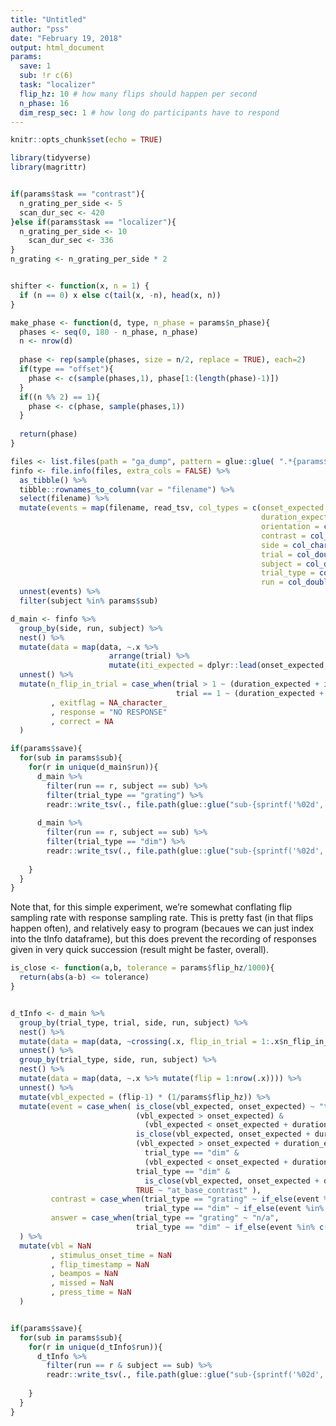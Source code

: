 ```yaml
---
title: "Untitled"
author: "pss"
date: "February 19, 2018"
output: html_document
params:
  save: 1
  sub: !r c(6)
  task: "localizer"
  flip_hz: 10 # how many flips should happen per second
  n_phase: 16
  dim_resp_sec: 1 # how long do participants have to respond
---
```


```r
knitr::opts_chunk$set(echo = TRUE)

library(tidyverse)
library(magrittr)


if(params$task == "contrast"){
  n_grating_per_side <- 5
  scan_dur_sec <- 420
}else if(params$task == "localizer"){
  n_grating_per_side <- 10
    scan_dur_sec <- 336
}
n_grating <- n_grating_per_side * 2


shifter <- function(x, n = 1) {
  if (n == 0) x else c(tail(x, -n), head(x, n))
}

make_phase <- function(d, type, n_phase = params$n_phase){
  phases <- seq(0, 180 - n_phase, n_phase)
  n <- nrow(d)
  
  phase <- rep(sample(phases, size = n/2, replace = TRUE), each=2)
  if(type == "offset"){
    phase <- c(sample(phases,1), phase[1:(length(phase)-1)])
  }
  if((n %% 2) == 1){
    phase <- c(phase, sample(phases,1))
  }
  
  return(phase)
}


```


```r

files <- list.files(path = "ga_dump", pattern = glue::glue( ".*{params$task}_run-.*ga_events.tsv"), recursive = TRUE, full.names = TRUE )
finfo <- file.info(files, extra_cols = FALSE) %>%
  as_tibble() %>%
  tibble::rownames_to_column(var = "filename") %>%
  select(filename) %>%
  mutate(events = map(filename, read_tsv, col_types = c(onset_expected = col_double(), 
                                                        duration_expected = col_double(),
                                                        orientation = col_character(),
                                                        contrast = col_character(),
                                                        side = col_character(),
                                                        trial = col_double(),
                                                        subject = col_double(),
                                                        trial_type = col_character(),
                                                        run = col_double()))) %>%
  unnest(events) %>%
  filter(subject %in% params$sub)

```


```r

d_main <- finfo %>%
  group_by(side, run, subject) %>%
  nest() %>%
  mutate(data = map(data, ~.x %>% 
                      arrange(trial) %>% 
                      mutate(iti_expected = dplyr::lead(onset_expected, default = scan_dur_sec) - duration_expected - onset_expected))) %>%
  unnest() %>%
  mutate(n_flip_in_trial = case_when(trial > 1 ~ (duration_expected + iti_expected) * params$flip_hz, 
                                     trial == 1 ~ (duration_expected + iti_expected) * params$flip_hz + (onset_expected * params$flip_hz) )
         , exitflag = NA_character_ 
         , response = "NO RESPONSE"
         , correct = NA
  )

if(params$save){
  for(sub in params$sub){
    for(r in unique(d_main$run)){
      d_main %>%
        filter(run == r, subject == sub) %>%
        filter(trial_type == "grating") %>%
        readr::write_tsv(., file.path(glue::glue("sub-{sprintf('%02d', sub)}"), glue::glue("sub-{sprintf('%02d', sub)}_task-{params$task}_run-{sprintf('%02d', r)}_grating.tsv")))
      
      d_main %>%
        filter(run == r, subject == sub) %>%
        filter(trial_type == "dim") %>%
        readr::write_tsv(., file.path(glue::glue("sub-{sprintf('%02d', sub)}"), glue::glue("sub-{sprintf('%02d', sub)}_task-{params$task}_run-{sprintf('%02d', r)}_dim.tsv")))
      
    }
  }
}
```


Note that, for this simple experiment, we're somewhat conflating flip sampling rate with response sampling rate. This is pretty fast (in that flips happen often), and relatively easy to program (becaues we can just index into the tInfo dataframe), but this does prevent the recording of responses given in very quick succession (result might be faster, overall).

```r

is_close <- function(a,b, tolerance = params$flip_hz/1000){
  return(abs(a-b) <= tolerance)
}


d_tInfo <- d_main %>%
  group_by(trial_type, trial, side, run, subject) %>%
  nest() %>% 
  mutate(data = map(data, ~crossing(.x, flip_in_trial = 1:.x$n_flip_in_trial))) %>%
  unnest() %>%
  group_by(trial_type, side, run, subject) %>%
  nest() %>% 
  mutate(data = map(data, ~.x %>% mutate(flip = 1:nrow(.x)))) %>%
  unnest() %>%
  mutate(vbl_expected = (flip-1) * (1/params$flip_hz)) %>%
  mutate(event = case_when( is_close(vbl_expected, onset_expected) ~ "trial_start",
                            (vbl_expected > onset_expected) &
                              (vbl_expected < onset_expected + duration_expected) ~ "trial_going",
                            is_close(vbl_expected, onset_expected + duration_expected) ~ "return_to_base_contrast",
                            (vbl_expected > onset_expected + duration_expected) &
                              trial_type == "dim" &
                              (vbl_expected < onset_expected + duration_expected + params$dim_resp_sec) ~ "trial_resp_open",
                            trial_type == "dim" &
                              is_close(vbl_expected, onset_expected + duration_expected + params$dim_resp_sec) ~ "base_resp_close",          
                            TRUE ~ "at_base_contrast" ),
         contrast = case_when(trial_type == "grating" ~ if_else(event %in% c("at_base_contrast", "return_to_base_contrast"), "0", contrast),
                              trial_type == "dim" ~ if_else(event %in% c("at_base_contrast", "return_to_base_contrast", "trial_resp_open", "base_resp_close"), "1", contrast)),
         answer = case_when(trial_type == "grating" ~ "n/a",
                            trial_type == "dim" ~ if_else(event %in% c("at_base_contrast", "base_resp_close"), "NO RESPONSE", "1!"))
  ) %>%
  mutate(vbl = NaN
         , stimulus_onset_time = NaN
         , flip_timestamp = NaN
         , beampos = NaN
         , missed = NaN
         , press_time = NaN
  )


if(params$save){
  for(sub in params$sub){
    for(r in unique(d_tInfo$run)){
      d_tInfo %>% 
        filter(run == r & subject == sub) %>%
        readr::write_tsv(., file.path(glue::glue("sub-{sprintf('%02d', sub)}"), glue::glue("sub-{sprintf('%02d', sub)}_task-{params$task}_run-{sprintf('%02d', r)}_tInfo.tsv")))
      
    }
  }
}

```

